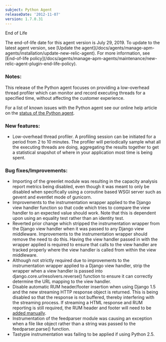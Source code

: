 ```yaml
---
subject: Python Agent
releaseDate: '2012-11-07'
version: 1.7.0.31
---
```


End of Life

<Callout variant="important">
  The end-of-life date for this agent version is July 29, 2019. To update to the latest agent version, see [Update the agent](/docs/agents/manage-apm-agents/installation/update-new-relic-agent). For more information, see [End-of-life policy](/docs/agents/manage-apm-agents/maintenance/new-relic-agent-plugin-end-life-policy).
</Callout>

### Notes:

This release of the Python agent focuses on providing a low-overhead thread profiler which can monitor and record executing threads for a specified time, without affecting the customer experience.

For a list of known issues with the Python agent see our online help article on the [status of the Python agent](https://newrelic.com/docs/python/status-of-python-agent).

### New features:

* Low-overhead thread profiler. A profiling session can be initiated for a period from 2 to 10 minutes. The profiler will periodically sample what all the executing threads are doing, aggregating the results together to get a statistical snapshot of where in your application most time is being spent.

### Bug fixes/Improvements:

* Importing of the greenlet module was resulting in the capacity analysis report metrics being disabled, even though it was meant to only be disabled when specifically using a coroutine based WSGI server such as gevent and eventlet mode of gunicorn.
* Improvements to the instrumentation wrapper applied to the Django view handler function so that code which tries to compare the view handler to an expected value should work. Note that this is dependent upon using an equality test rather than an identity test.
* Reverted prior change which stripped the instrumentation wrapper from the Django view handler when it was passed to any Django view middleware. Improvements to the instrumentation wrapper should remove the need to do this. Having the view handler passed in with the wrapper applied is required to ensure that calls to the view handler are tracked properly where the view handler is called from within the view middleware.
* Although not strictly required due to improvements to the instrumentation wrapper applied to a Django view handler, strip the wrapper when a view handler is passed into django.core.urlresolvers.reverse() function to ensure it can correctly determine the URL mapping to the view handler.
* Disable automatic RUM header/footer insertion when using Django 1.5 and the new streaming HTTP response object is returned. This is being disabled so that the response is not buffered, thereby interfering with the streaming process. If streaming a HTML response and RUM reporting is still required, the RUM header and footer will need to be [added manually](https://newrelic.com/docs/python/real-user-monitoring-in-python).
* Instrumentation of the feedparser module was causing an exception when a file like object rather than a string was passed to the feedparser.parse() function.
* Tastypie instrumentation was failing to be applied if using Python 2.5.
